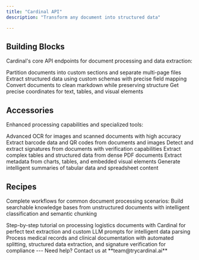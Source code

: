 ```yaml
---
title: "Cardinal API"
description: "Transform any document into structured data"

---
```


## Building Blocks

Cardinal's core API endpoints for document processing and data extraction:

<CardGroup cols={3}>
  <Card title="Partition" icon="scissors" href="/partition">
    Partition documents into custom sections and separate multi-page files
  </Card>
  <Card title="Schema Extract" icon="database" href="/schema">
    Extract structured data using custom schemas with precise field mapping
  </Card>
  <Card title="Parse" icon="file-code" href="/parse">
    Convert documents to clean markdown while preserving structure
  </Card>
  <Card title="Bounding Box" icon="square" href="/bounding-boxes">
    Get precise coordinates for text, tables, and visual elements
  </Card>
</CardGroup>

## Accessories

Enhanced processing capabilities and specialized tools:

<CardGroup cols={3}>
  <Card title="Image Metadata" icon="image" href="/image-metadata">
    Advanced OCR for images and scanned documents with high accuracy
  </Card>
<Card title="Barcode Detection" icon="qrcode" href="/barcode">
  Extract barcode data and QR codes from documents and images
</Card>
<Card title="Signature Detection" icon="pen" href="/signature">
  Detect and extract signatures from documents with verification capabilities
</Card>
<Card title="Dense PDF Processing" icon="file-pdf" href="/dense-tables">
  Extract complex tables and structured data from dense PDF documents
</Card>
  <Card title="Figure Metadata" icon="chart-simple" href="/coming-soon">
    Extract metadata from charts, tables, and embedded visual elements
  </Card>
  <Card title="Tabular Summaries" icon="table" href="/coming-soon">
    Generate intelligent summaries of tabular data and spreadsheet content
  </Card>
</CardGroup>

## Recipes

Complete workflows for common document processing scenarios:
<Card title="Knowledge Base" icon="book" href="/recipes/rag-implementation">
  Build searchable knowledge bases from unstructured documents with intelligent classification and semantic chunking
</Card>

<Card title="Supply Chain Document Processing" icon="package-search" href="/recipes/supply-chain">
  Step-by-step tutorial on processing logistics documents with Cardinal for perfect text extraction and custom LLM prompts for intelligent data parsing
</Card>

<Card title="Healthcare Workflows" icon="heart-pulse" href="/recipes/json-extraction">
  Process medical records and clinical documentation with automated splitting, structured data extraction, and signature verification for compliance
</Card>
---
Need help? Contact us at **team@trycardinal.ai**